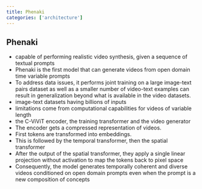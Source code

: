 ```yaml
---
title: Phenaki
categories: ['architecture']
---
```


## Phenaki
- capable of performing realistic video synthesis, given a sequence of textual prompts
- Phenaki is the first model that can generate videos from open domain time variable prompts
- To address data issues, it performs joint training on a large image-text pairs dataset as well as a smaller number of video-text examples can result in generalization beyond what is available in the video datasets.
- image-text datasets having billions of inputs
- limitations come from computational capabilities for videos of variable length
- the C-ViViT encoder, the training transformer and the video generator
- The encoder gets a compressed representation of videos.
- First tokens are transformed into embeddings.
- This is followed by the temporal transformer, then the spatial transformer
- After the output of the spatial transformer, they apply a single linear projection without activation to map the tokens back to pixel space
- Consequently, the model generates temporally coherent and diverse videos conditioned on open domain prompts even when the prompt is a new composition of concepts



